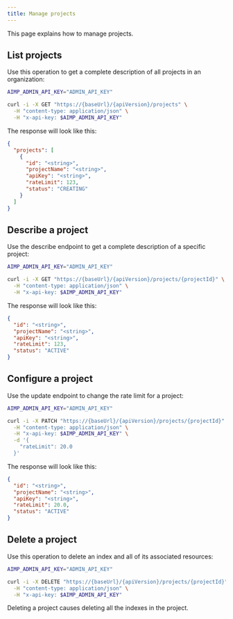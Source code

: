 ```yaml
---
title: Manage projects
---
```


This page explains how to manage projects.

## List projects

Use this operation to get a complete description of all projects in an organization:

```bash
AIMP_ADMIN_API_KEY="ADMIN_API_KEY"

curl -i -X GET "https://{baseUrl}/{apiVersion}/projects" \
  -H "content-type: application/json" \
  -H "x-api-key: $AIMP_ADMIN_API_KEY"
```

The response will look like this:

```json
{
  "projects": [
    {
      "id": "<string>",
      "projectName": "<string>",
      "apiKey": "<string>",
      "rateLimit": 123,
      "status": "CREATING"
    }
  ]
}
```

## Describe a project

Use the describe endpoint to get a complete description of a specific project:

```bash
AIMP_ADMIN_API_KEY="ADMIN_API_KEY"

curl -i -X GET "https://{baseUrl}/{apiVersion}/projects/{projectId}" \
  -H "content-type: application/json" \
  -H "x-api-key: $AIMP_ADMIN_API_KEY"
```

The response will look like this:

```json
{
  "id": "<string>",
  "projectName": "<string>",
  "apiKey": "<string>",
  "rateLimit": 123,
  "status": "ACTIVE"
}
```

## Configure a project

Use the update endpoint to change the rate limit for a project:

```bash
AIMP_ADMIN_API_KEY="ADMIN_API_KEY"

curl -i -X PATCH "https://{baseUrl}/{apiVersion}/projects/{projectId}" \
  -H "content-type: application/json" \
  -H "x-api-key: $AIMP_ADMIN_API_KEY" \
  -d '{
    "rateLimit": 20.0
  }'
```

The response will look like this:

```json
{
  "id": "<string>",
  "projectName": "<string>",
  "apiKey": "<string>",
  "rateLimit": 20.0,
  "status": "ACTIVE"
}
```

## Delete a project

Use this operation to delete an index and all of its associated resources:

```bash
AIMP_ADMIN_API_KEY="ADMIN_API_KEY"

curl -i -X DELETE "https://{baseUrl}/{apiVersion}/projects/{projectId}" \
  -H "content-type: application/json" \
  -H "x-api-key: $AIMP_ADMIN_API_KEY"
```

<Warning>
Deleting a project causes deleting all the indexes in the project.
</Warning>